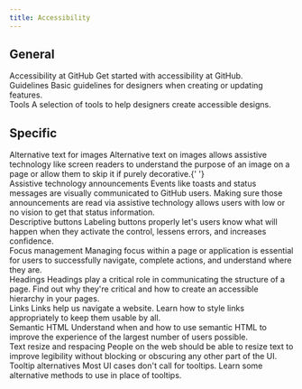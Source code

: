 ```yaml
---
title: Accessibility
---
```



<Box display="grid" gridTemplateColumns="1fr" gridGap={4}>
  <Box display="grid" gridTemplateColumns="1fr" gridGap={4}>
    <h2>General</h2>
    <div>
      <Link href="/design/accessibility/accessibility-at-github" sx={{fontWeight: 'bold'}}>
        Accessibility at GitHub
      </Link>
      <Text as="p">Get started with accessibility at GitHub.</Text>
    </div>
    <div>
      <Link href="/design/accessibility/guidelines" sx={{fontWeight: 'bold'}}>
        Guidelines
      </Link>
      <Text as="p">Basic guidelines for designers when creating or updating features.</Text>
    </div>
    <div>
      <Link href="/design/accessibility/tools" sx={{fontWeight: 'bold'}}>
        Tools
      </Link>
      <Text as="p">A selection of tools to help designers create accessible designs.</Text>
    </div>
  </Box>
  <Box display="grid" gridTemplateColumns="1fr" gridGap={4}>
    <h2>Specific</h2>
    <div>
      <Link href="/design/accessibility/alternative-text-for-images" sx={{fontWeight: 'bold'}}>
        Alternative text for images
      </Link>
      <Text as="p">
        Alternative text on images allows assistive technology like screen readers to understand the purpose of an image
        on a page or allow them to skip it if purely decorative.{' '}
      </Text>
    </div>
    <div>
      <Link href="/design/accessibility/announcements" sx={{fontWeight: 'bold'}}>
        Assistive technology announcements
      </Link>
      <Text as="p">
        Events like toasts and status messages are visually communicated to GitHub users. Making sure those
        announcements are read via assistive technology allows users with low or no vision to get that status
        information.
      </Text>
    </div>
    <div>
      <Link href="/design/accessibility/descriptive-buttons" sx={{fontWeight: 'bold'}}>
        Descriptive buttons
      </Link>
      <Text as="p">
        Labeling buttons properly let's users know what will happen when they activate the control, lessens errors, and
        increases confidence.
      </Text>
    </div>
    <div>
      <Link href="/design/accessibility/focus-management" sx={{fontWeight: 'bold'}}>
        Focus management
      </Link>
      <Text as="p">
        Managing focus within a page or application is essential for users to successfully navigate, complete actions,
        and understand where they are.
      </Text>
    </div>
    <div>
      <Link href="/design/accessibility/headings" sx={{fontWeight: 'bold'}}>
        Headings
      </Link>
      <Text as="p">
        Headings play a critical role in communicating the structure of a page. Find out why they're critical and how to
        create an accessible hierarchy in your pages.
      </Text>
    </div>
    <div>
      <Link href="/design/accessibility/links" sx={{fontWeight: 'bold'}}>
        Links
      </Link>
      <Text as="p">
        Links help us navigate a website. Learn how to style links appropriately to keep them usable by all.
      </Text>
    </div>
    <div>
      <Link href="/design/accessibility/semantic-html" sx={{fontWeight: 'bold'}}>
        Semantic HTML
      </Link>
      <Text as="p">
        Understand when and how to use semantic HTML to improve the experience of the largest number of users possible.
      </Text>
    </div>
    <div>
      <Link href="/design/accessibility/text-resize-and-respacing" sx={{fontWeight: 'bold'}}>
        Text resize and respacing
      </Link>
      <Text as="p">
        People on the web should be able to resize text to improve legibility without blocking or obscuring any other
        part of the UI.
      </Text>
    </div>
    <div>
      <Link href="/design/accessibility/tooltip-alternatives" sx={{fontWeight: 'bold'}}>
        Tooltip alternatives
      </Link>
      <Text as="p">
        Most UI cases don't call for tooltips. Learn some alternative methods to use in place of tooltips.
      </Text>
    </div>
  </Box>
</Box>
